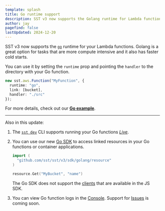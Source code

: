 ```yaml
---
template: splash
title: Go runtime support
description: SST v3 now supports the Golang runtime for Lambda functions.
author: jay
pagefind: false
lastUpdated: 2024-12-20
---
```



SST v3 now supports the [`go`](/docs/component/aws/function#runtime) runtime for your Lambda functions. Golang is a great option for tasks that are more compute intensive and it also has faster cold starts.

<YouTube id="WTAeW0wyTzA" posterQuality="high" />

You can use it by setting the `runtime` prop and pointing the `handler` to the directory with your Go function.

```ts title="sst.config.ts"
new sst.aws.Function("MyFunction", {
  runtime: "go",
  link: [bucket],
  handler: "./src"
});
```

For more details, check out our [**Go example**](/docs/examples/#aws-lambda-go).

---

Also in this update:

1. The [`sst dev`](/docs/reference/cli/#dev) CLI supports running your Go functions [_Live_](/docs/live/).

2. You can use our new [Go SDK](/docs/reference/sdk/#golang) to access linked resources in your Go functions or container applications.

   ```go title="src/main.go"
   import (
     "github.com/sst/sst/v3/sdk/golang/resource"
   )
   
   resource.Get("MyBucket", "name")
   ```
   
   The Go SDK does not support the [clients](/docs/reference/sdk/#clients) that are available in the JS SDK.

3. You can view Go function logs in the [Console](/docs/console/). Support for [Issues](/docs/console/#issues) is coming soon.
